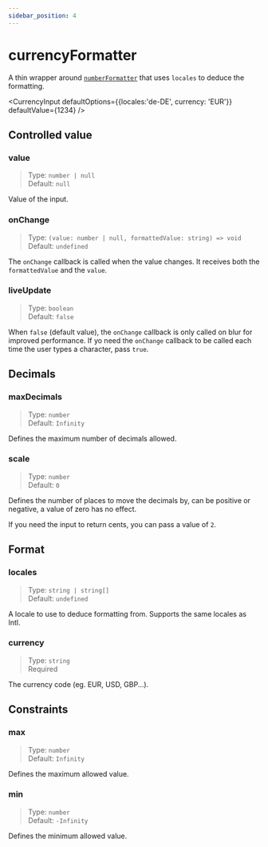 ```yaml
---
sidebar_position: 4
---
```


# currencyFormatter

A thin wrapper around [`numberFormatter`](./number-formatter) that uses `locales` to deduce the formatting.

<CurrencyInput defaultOptions={{locales:'de-DE', currency: 'EUR'}} defaultValue={1234} />


## Controlled value

### value
> Type: `number | null`<br/>
> Default: `null`

Value of the input.

### onChange
> Type: `(value: number | null, formattedValue: string) => void`<br/>
> Default: `undefined`

The `onChange` callback is called when the value changes. It receives both the `formattedValue` and the `value`.

### liveUpdate
> Type: `boolean`<br/>
> Default: `false`

When `false` (default value), the `onChange` callback is only called on blur for improved performance.
If yo need the `onChange` callback to be called each time the user types a character, pass `true`.

## Decimals

### maxDecimals
> Type: `number`<br/>
> Default: `Infinity`

Defines the maximum number of decimals allowed.

### scale
> Type: `number`<br/>
> Default: `0`

Defines the number of places to move the decimals by, can be positive or negative, a value of zero has no effect.

If you need the input to return cents, you can pass a value of `2`.

## Format

### locales
> Type: `string | string[]`<br/>
> Default: `undefined`

A locale to use to deduce formatting from. Supports the same locales as Intl.

### currency
> Type: `string`<br/>
> Required

The currency code (eg. EUR, USD, GBP...).

## Constraints

### max
> Type: `number`<br/>
> Default: `Infinity`

Defines the maximum allowed value.

### min
> Type: `number`<br/>
> Default: `-Infinity`

Defines the minimum allowed value.

